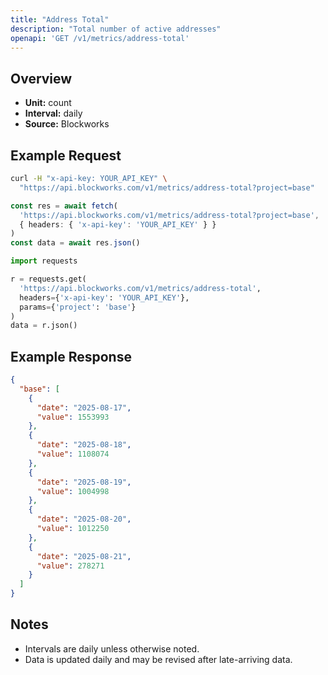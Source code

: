 ```yaml
---
title: "Address Total"
description: "Total number of active addresses"
openapi: 'GET /v1/metrics/address-total'
---
```


## Overview

- **Unit:** count
- **Interval:** daily
- **Source:** Blockworks

## Example Request

<CodeGroup>

```bash cURL
curl -H "x-api-key: YOUR_API_KEY" \
  "https://api.blockworks.com/v1/metrics/address-total?project=base"
```

```typescript TypeScript
const res = await fetch(
  'https://api.blockworks.com/v1/metrics/address-total?project=base',
  { headers: { 'x-api-key': 'YOUR_API_KEY' } }
)
const data = await res.json()
```

```python Python
import requests

r = requests.get(
  'https://api.blockworks.com/v1/metrics/address-total',
  headers={'x-api-key': 'YOUR_API_KEY'},
  params={'project': 'base'}
)
data = r.json()
```

</CodeGroup>

## Example Response

```json
{
  "base": [
    {
      "date": "2025-08-17",
      "value": 1553993
    },
    {
      "date": "2025-08-18",
      "value": 1108074
    },
    {
      "date": "2025-08-19",
      "value": 1004998
    },
    {
      "date": "2025-08-20",
      "value": 1012250
    },
    {
      "date": "2025-08-21",
      "value": 278271
    }
  ]
}
```

## Notes
- Intervals are daily unless otherwise noted.
- Data is updated daily and may be revised after late-arriving data.
